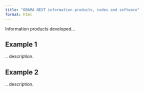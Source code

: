 ```yaml
---
title: "OBAMA NEXT information products, codes and software"
format: html
---
```


Information products developed...

## Example 1

.. description.

## Example 2

.. description.
